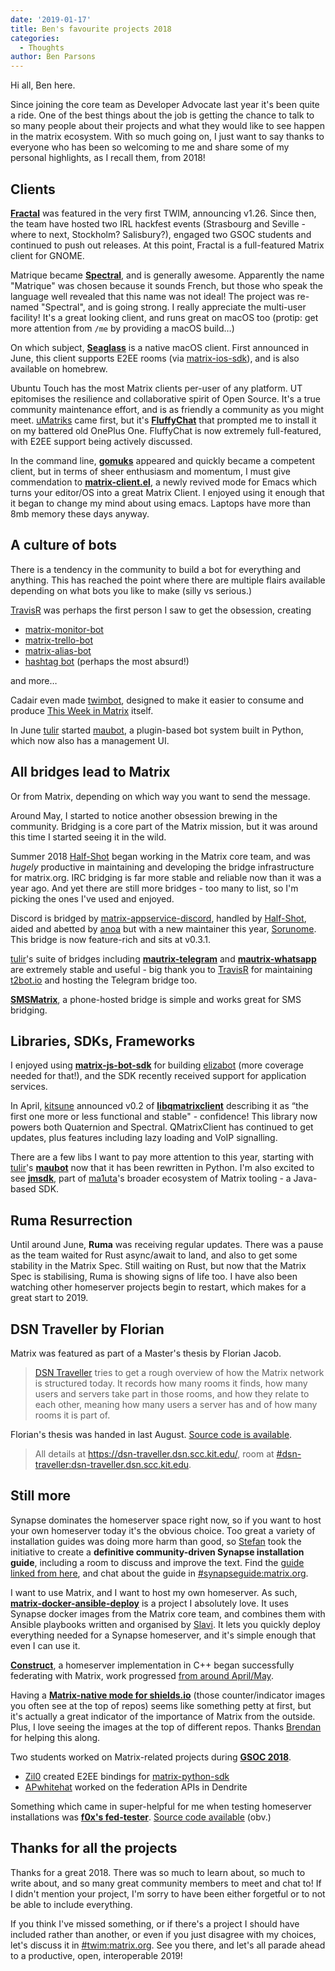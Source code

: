 ```yaml
---
date: '2019-01-17'
title: Ben's favourite projects 2018
categories:
  - Thoughts
author: Ben Parsons
---
```


Hi all, Ben here.

Since joining the core team as Developer Advocate last year it's been quite a ride. One of the best things about the job is getting the chance to talk to so many people about their projects and what they would like to see happen in the matrix ecosystem. With so much going on, I just want to say thanks to everyone who has been so welcoming to me and share some of my personal highlights, as I recall them, from 2018!
<h2 id="clients">Clients</h2>
<strong><a href="https://wiki.gnome.org/Apps/Fractal">Fractal</a></strong> was featured in the very first TWIM, announcing v1.26. Since then, the team have hosted two IRL hackfest events (Strasbourg and Seville - where to next, Stockholm? Salisbury?), engaged two GSOC students and continued to push out releases. At this point, Fractal is a full-featured Matrix client for GNOME.

Matrique became <strong><a href="https://gitlab.com/spectral-im/spectral">Spectral</a></strong>, and is generally awesome. Apparently the name "Matrique" was chosen because it sounds French, but those who speak the language well revealed that this name was not ideal! The project was re-named "Spectral", and is going strong. I really appreciate the multi-user facility! It's a great looking client, and runs great on macOS too (protip: get more attention from <code>/me</code> by providing a macOS build…)

On which subject, <strong><a href="https://github.com/neilalexander/seaglass">Seaglass</a></strong> is a native macOS client. First announced in June, this client supports E2EE rooms (via <a href="https://github.com/matrix-org/matrix-ios-sdk">matrix-ios-sdk</a>), and is also available on homebrew.

Ubuntu Touch has the most Matrix clients per-user of any platform. UT epitomises the resilience and collaborative spirit of Open Source. It's a true community maintenance effort, and is as friendly a community as you might meet. <a href="https://github.com/uMatriks/uMatriks">uMatriks</a> came first, but it's <strong><a href="https://github.com/ChristianPauly/fluffychat">FluffyChat</a></strong> that prompted me to install it on my battered old OnePlus One. FluffyChat is now extremely full-featured, with E2EE support being actively discussed.

In the command line, <strong><a href="https://github.com/tulir/gomuks">gomuks</a></strong> appeared and quickly became a competent client, but in terms of sheer enthusiasm and momentum, I must give commendation to <strong><a href="https://github.com/jgkamat/matrix-client-el">matrix-client.el</a></strong>, a newly revived mode for Emacs which turns your editor/OS into a great Matrix Client. I enjoyed using it enough that it began to change my mind about using emacs. Laptops have more than 8mb memory these days anyway.
<h2 id="acultureofbots">A culture of bots</h2>
There is a tendency in the community to build a bot for everything and anything. This has reached the point where there are multiple flairs available depending on what bots you like to make (silly vs serious.)

<a href="https://github.com/turt2live">TravisR</a> was perhaps the first person I saw to get the obsession, creating
<ul>
 	<li><a href="https://github.com/turt2live/matrix-monitor-bot">matrix-monitor-bot</a></li>
 	<li><a href="https://github.com/turt2live/matrix-trello-bot">matrix-trello-bot</a></li>
 	<li><a href="https://github.com/turt2live/matrix-alias-bot">matrix-alias-bot</a></li>
 	<li><a href="https://github.com/turt2live/matrix-hashtag-bot">hashtag bot</a> (perhaps the most absurd!)</li>
</ul>
and more…

Cadair even made <a href="https://github.com/Cadair/skill-twim">twimbot</a>, designed to make it easier to consume and produce <a href="/twim">This Week in Matrix</a> itself.

In June <a href="https://matrix.to/#/@tulir:maunium.net">tulir</a> started <a href="https://github.com/maubot/maubot">maubot</a>, a plugin-based bot system built in Python, which now also has a management UI.
<h2 id="allbridgesleadtomatrix">All bridges lead to Matrix</h2>
Or from Matrix, depending on which way you want to send the message.

Around May, I started to notice another obsession brewing in the community. Bridging is a core part of the Matrix mission, but it was around this time I started seeing it in the wild.

Summer 2018 <a href="https://matrix.to/#/@Half-Shot:half-shot.uk">Half-Shot</a> began working in the Matrix core team, and was <em>hugely</em> productive in maintaining and developing the bridge infrastructure for matrix.org. IRC bridging is far more stable and reliable now than it was a year ago. And yet there are still more bridges - too many to list, so I'm picking the ones I've used and enjoyed.

Discord is bridged by <a href="https://github.com/Half-Shot/matrix-appservice-discord">matrix-appservice-discord</a>, handled by <a href="https://matrix.to/#/@Half-Shot:half-shot.uk">Half-Shot</a>, aided and abetted by <a href="https://matrix.to/#/@andrewm:amorgan.xyz">anoa</a> but with a new maintainer this year, <a href="https://matrix.to/#/@sorunome:sorunome.de">Sorunome</a>. This bridge is now feature-rich and sits at v0.3.1.

<a href="https://matrix.to/#/@tulir:maunium.net">tulir</a>'s suite of bridges including <strong><a href="https://github.com/tulir/mautrix-telegram">mautrix-telegram</a></strong> and <strong><a href="https://github.com/tulir/mautrix-whatsapp">mautrix-whatsapp</a></strong> are extremely stable and useful - big thank you to <a href="https://github.com/turt2live">TravisR</a> for maintaining <a href="https://t2bot.io/">t2bot.io</a> and hosting the Telegram bridge too.

<strong><a href="https://github.com/tijder/SmsMatrix">SMSMatrix</a></strong>, a phone-hosted bridge is simple and works great for SMS bridging.
<h2 id="librariessdksframeworks">Libraries, SDKs, Frameworks</h2>
I enjoyed using <strong><a href="https://github.com/turt2live/matrix-js-bot-sdk">matrix-js-bot-sdk</a></strong> for building <a href="https://github.com/benparsons/elizabot">elizabot</a> (more coverage needed for that!), and the SDK recently received support for application services.

In April, <a href="https://matrix.to/#/@kitsune:matrix.org">kitsune</a> announced v0.2 of <strong><a href="https://github.com/QMatrixClient/libqmatrixclient">libqmatrixclient</a></strong> describing it as “the first one more or less functional and stable" - confidence! This library now powers both Quaternion and Spectral. QMatrixClient has continued to get updates, plus features including lazy loading and VoIP signalling.

There are a few libs I want to pay more attention to this year, starting with <a href="https://matrix.to/#/@tulir:maunium.net">tulir</a>'s <strong><a href="https://github.com/maubot/maubot">maubot</a></strong> now that it has been rewritten in Python. I'm also excited to see <strong><a href="https://github.com/ma1uta/jmsdk">jmsdk</a></strong>, part of <a href="https://matrix.to/#/@ma1uta:matrix.org">ma1uta</a>'s broader ecosystem of Matrix tooling - a Java-based SDK.
<h2 id="rumaresurrection">Ruma Resurrection</h2>
Until around June, <strong>Ruma</strong> was receiving regular updates. There was a pause as the team waited for Rust async/await to land, and also to get some stability in the Matrix Spec. Still waiting on Rust, but now that the Matrix Spec is stabilising, Ruma is showing signs of life too. I have also been watching other homeserver projects begin to restart, which makes for a great start to 2019.
<h2 id="dsntravellerbyflorian">DSN Traveller by Florian</h2>
Matrix was featured as part of a Master's thesis by Florian Jacob.
<blockquote><a href="https://dsn-traveller.dsn.scc.kit.edu/">DSN Traveller</a> tries to get a rough overview of how the Matrix network is structured today. It records how many rooms it finds, how many users and servers take part in those rooms, and how they relate to each other, meaning how many users a server has and of how many rooms it is part of.</blockquote>
Florian's thesis was handed in last August. <a href="https://github.com/florianjacob/dsn-traveller">Source code is available</a>.
<blockquote>All details at <a href="https://dsn-traveller.dsn.scc.kit.edu/">https://dsn-traveller.dsn.scc.kit.edu/</a>, room at <a href="https://matrix.to/#/#dsn-traveller:dsn-traveller.dsn.scc.kit.edu">#dsn-traveller:dsn-traveller.dsn.scc.kit.edu</a>.</blockquote>
<h2 id="stillmore">Still more</h2>
Synapse dominates the homeserver space right now, so if you want to host your own homeserver today it's the obvious choice. Too great a variety of installation guides was doing more harm than good, so <a href="https://matrix.to/#/@natrius:matrix.org">Stefan</a> took the initiative to create a <strong>definitive community-driven Synapse installation guide</strong>, including a room to discuss and improve the text. Find the <a href="/docs/guides/installing-synapse">guide linked from here</a>, and chat about the guide in <a href="https://matrix.to/#/synapseguide:matrix.org">#synapseguide:matrix.org</a>.

I want to use Matrix, and I want to host my own homeserver. As such, <strong><a href="https://github.com/spantaleev/matrix-docker-ansible-deploy">matrix-docker-ansible-deploy</a></strong> is a project I absolutely love. It uses Synapse docker images from the Matrix core team, and combines them with Ansible playbooks written and organised by <a href="https://matrix.to/#/@slavi:devture.com">Slavi</a>. It lets you quickly deploy everything needed for a Synapse homeserver, and it's simple enough that even I can use it.

<strong><a href="https://github.com/matrix-construct/construct">Construct</a></strong>, a homeserver implementation in C++ began successfully federating with Matrix, work progressed <a href="/blog/2018/05/18/this-week-in-matrix-2018-05-18/">from around April/May</a>.

Having a <strong><a href="https://shields.io/#/examples/chat">Matrix-native mode for shields.io</a></strong> (those counter/indicator images you often see at the top of repos) seems like something petty at first, but it's actually a great indicator of the importance of Matrix from the outside. Plus, I love seeing the images at the top of different repos. Thanks <a href="https://matrix.to/#/@brendan:abolivier.bzh">Brendan</a> for helping this along.

Two students worked on Matrix-related projects during <strong><a href="https://summerofcode.withgoogle.com/projects/?sp-search=matrix">GSOC 2018</a></strong>.
<ul>
 	<li><a href="https://matrix.to/#/@Zil0:matrix.org">Zil0</a> created E2EE bindings for <a href="https://github.com/matrix-org/matrix-python-sdk">matrix-python-sdk</a></li>
 	<li><a href="@apwhitehat:matrix.org">APwhitehat</a> worked on the federation APIs in Dendrite</li>
</ul>
Something which came in super-helpful for me when testing homeserver installations was <strong><a href="https://neo.lain.haus/fed-tester/">f0x's fed-tester</a></strong>. <a href="https://github.com/f0x52/fed-tester/">Source code available</a> (obv.)
<h2 id="thanksforalltheprojects">Thanks for all the projects</h2>
Thanks for a great 2018. There was so much to learn about, so much to write about, and so many great community members to meet and chat to! If I didn't mention your project, I'm sorry to have been either forgetful or to not be able to include everything.

If you think I've missed something, or if there's a project I should have included rather than another, or even if you just disagree with my choices, let's discuss it in <a href="https://matrix.to/#/#TWIM:matrix.org">#twim:matrix.org</a>. See you there, and let's all parade ahead to a productive, open, interoperable 2019!